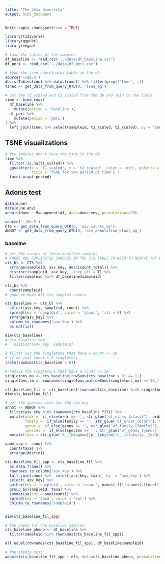 ```yaml
---
title: "The beta diversity"
output: html_document
---
```


```r
knitr::opts_chunk$set(echo = TRUE)
```

```r
library(tidyverse)
library(ggpubr)
library(vegan)
```

```r
# load the tables of the samples
df_baseline <- read_csv('../data/df_baseline.csv')
df_peri <- read_csv('../data/df_peri.csv')

# load the tsne coordinates table in the db
source('~/db.R')
dbListTables(con) %>% data.frame() %>% filter(grepl('tsne', .))
tsnec <- get_data_from_query_OTU(0, 'tsne_ag')
```

```r
# get the t1_scaled and t2_scaled from the db and join to the table
time <- bind_rows(
  df_baseline %>% 
    mutate(period = 'baseline'),
  df_peri %>% 
    mutate(period = 'peri')
) %>% 
  left_join(tsnec %>% select(sampleid, t1_scaled, t2_scaled), by = 'sampleid')
```
## TSNE visualizations

```r
# few samples don't have the tsne in the db
time %>% 
  filter(!is.na(t1_scaled)) %>% 
  ggscatter(x = 't1_scaled', y = 't2_scaled', color = 'eth', palette = 'jco', alpha = 0.8, 
            title = 'TSNE for two period of time') +
  facet_wrap(~period)
```

## Adonis test

```r
data(dune)
data(dune.env)
adonis(dune ~ Management*A1, data=dune.env, permutations=99)
```

```r
source('~/db.R')
CTS <- get_data_from_query_OTU(0, 'asv_counts_ag')
ANNOT <- get_data_from_query_OTU(0, 'asv_annotation_blast_ag')
```

### baseline

```r
# get the counts of those baseline samples 
# THERE ARE DUPLICATED SAMPLES IN THE CTS TABLE SO NEED TO REMOVE THE LOWER TOTAL COUNT ONES!!!!!
cts_bl <- CTS %>% 
  arrange(sampleid, asv_key, desc(count_total)) %>% 
  distinct(sampleid, asv_key, .keep_all = T) %>% 
  filter(sampleid %in% df_baseline$sampleid)

cts_bl %>% 
  count(sampleid)
# good we have all the samples counts

cts_baseline <- cts_bl %>% 
  select(asv_key, sampleid, count) %>% 
  spread(key = 'sampleid', value = 'count', fill = 0) %>% 
  arrange(asv_key) %>% 
  column_to_rownames('asv_key') %>% 
  as.matrix()

dim(cts_baseline)
# cts_baseline %>% 
#   distinct(asv_key, sampleid)
```


```r
# filter out the singletons that have a count <= 50
# if we just count > 0 singletons
table(rowSums(cts_baseline > 0))

# remove the singletons that have a count <= 50
singletons_ma <- cts_baseline[rowSums(cts_baseline > 0) == 1,]
singletons_rm <- rownames(singletons_ma[rowSums(singletons_ma) <= 50,])

cts_baseline_fil <- cts_baseline[!rownames(cts_baseline) %in% singletons_rm,]
dim(cts_baseline_fil)
```

```r
# get the species info for the asv_key
annot <- ANNOT %>% 
  filter(asv_key %in% rownames(cts_baseline_fil)) %>% 
  mutate(ordr =  if_else(ordr == '', str_glue('of_class_{class}'), ordr),
         family =  if_else(family == '', str_glue('of_order_{ordr}'), family),
         genus =  if_else(genus == '', str_glue('of_family_{family}'), genus),
         species =  if_else(species == '', str_glue('of_genus_{genus}'), species)) %>% 
  mutate(taxa = str_glue('k__{kingdom}|p__{phylum}|c__{class}|o__{ordr}|f__{family}|g__{genus}|s__{species}'))

same_spp <- annot %>% 
  count(taxa) %>% 
  arrange(desc(n))

cts_baseline_fil_spp <- cts_baseline_fil %>% 
  as.data.frame() %>% 
  rownames_to_column('asv_key') %>% 
  full_join(annot %>%  select(asv_key, taxa), by  = 'asv_key') %>% 
  select(-asv_key) %>% 
  gather(key = 'sampleid', value = 'count', names(.)[1]:names(.)[ncol(.) - 1]) %>% 
  group_by(sampleid, taxa) %>% 
  summarise(cnt = sum(count)) %>% 
  spread(key = 'taxa', value = 'cnt') %>% 
  column_to_rownames('sampleid') 


dim(cts_baseline_fil_spp)
```

```r
# the pheno for the baseline samples 
cts_baseline_pheno <- df_baseline %>% 
  filter(sampleid %in% rownames(cts_baseline_fil_spp)) 

all.equal(rownames(cts_baseline_fil_spp), df_baseline$sampleid)
```


```r
# the adonis test
adonis(cts_baseline_fil_spp ~ eth, data=cts_baseline_pheno, permutations=99)
```

